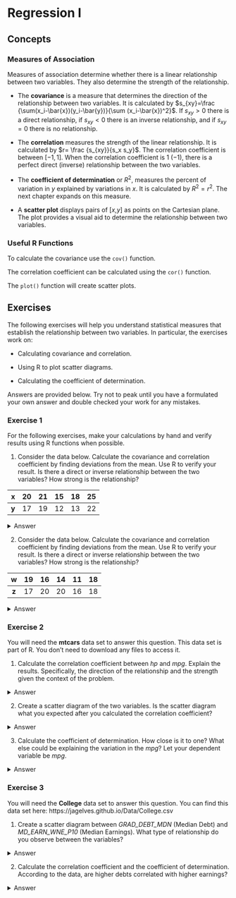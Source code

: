 # Regression I

## Concepts

### Measures of Association {.unnumbered}

Measures of association determine whether there is a linear relationship between two variables. They also determine the strength of the relationship.

-   The **covariance** is a measure that determines the direction of the relationship between two variables. It is calculated by $s_{xy}=\frac {\sum(x_i-\bar{x})(y_i-\bar{y})}{\sum (x_i-\bar{x})^2}$. If $s_{xy}>0$ there is a direct relationship, if $s_{xy}<0$ there is an inverse relationship, and if $s_{xy}=0$ there is no relationship.

-   The **correlation** measures the strength of the linear relationship. It is calculated by $r= \frac {s_{xy}}{s_x s_y}$. The correlation coefficient is between $[-1,1]$. When the correlation coefficient is $1$ ($-1$), there is a perfect direct (inverse) relationship between the two variables.

-   The **coefficient of determination** or $R^2$, measures the percent of variation in $y$ explained by variations in $x$. It is calculated by $R^2=r^2$. The next chapter expands on this measure.

-   A **scatter plot** displays pairs of \[$x$,$y$\] as points on the Cartesian plane. The plot provides a visual aid to determine the relationship between two variables.

### Useful R Functions {.unnumbered}

To calculate the covariance use the `cov()` function.

The correlation coefficient can be calculated using the `cor()` function.

The `plot()` function will create scatter plots.

## Exercises

The following exercises will help you understand statistical measures that establish the relationship between two variables. In particular, the exercises work on:

-   Calculating covariance and correlation.

-   Using R to plot scatter diagrams.

-   Calculating the coefficient of determination.

Answers are provided below. Try not to peak until you have a formulated your own answer and double checked your work for any mistakes.

### Exercise 1 {.unnumbered}

For the following exercises, make your calculations by hand and verify results using R functions when possible.

1.  Consider the data below. Calculate the covariance and correlation coefficient by finding deviations from the mean. Use R to verify your result. Is there a direct or inverse relationship between the two variables? How strong is the relationship?

| **x** | 20  | 21  | 15  | 18  | 25  |
|:-----:|:---:|:---:|:---:|:---:|:---:|
| **y** | 17  | 19  | 12  | 13  | 22  |

<details>

<summary>Answer</summary>
*The covariance is $14.9$ and the correlation is $0.96$. The results indicate that there is a strong direct relationship between the two variables.*

*Let's start by finding the deviations from the mean for the x variable in R.*

```r
x<-c(20,21,15,18,25)
(devx<-x-mean(x))
```

*We will do the same with y:*

```r
y<-c(17,19,12,13,22)
(devy<-y-mean(y))
```

*Note that when the deviations in x are negative (positive), they are also negative (positive) in y. This is indicative of a direct relationship between the two variables. The covariance is given by:*

```r
(Ex1Cov<-sum(devx*devy)/(length(devx)-1))
```

*We can verify this by using `cov()` function in R.*

```r
cov(x,y)
```

*The correlation coefficient is found by dividing the covariance over the product of standard deviations. In R:*

```r
(Ex1Cor<-Ex1Cov/(sd(x)*sd(y)))
```

*We can once more verify the result in R with the built in function `cor()`.*

```r
cor(x,y)
```
</details>

2.  Consider the data below. Calculate the covariance and correlation coefficient by finding deviations from the mean. Use R to verify your result. Is there a direct or inverse relationship between the two variables? How strong is the relationship?

| **w** | 19  | 16  | 14  | 11  | 18  |
|:-----:|:---:|:---:|:---:|:---:|:---:|
| **z** | 17  | 20  | 20  | 16  | 18  |

<details>

<summary>Answer</summary>
*The covariance is $0.85$ and the correlation is $0.148$. The results indicate that there is a very weak direct relationship between the two variables. They might be unrelated.*

*Let's start with w and finding the deviations from the mean in R.*

```r
w<-c(19,16,14,11,18)
(devw<-w-mean(w))
```

*We will do the same with z:*

```r
z<-c(17,20,20,16,18)
(devz<-z-mean(z))
```

*The covariance is given by:*

```r
(Ex2Cov<-sum(devw*devz)/(length(devz)-1))
```

*We can verify this with the `cov()` function in R.*

```r
cov(w,z)
```

*The correlation coefficient is found by dividing the covariance over the product of standard deviations. In R:*

```r
(Ex2Cor<-Ex2Cov/(sd(z)*sd(w)))
```

*We can once more verify the result in R with the built in function `cor()`.*

```r
cor(w,z)
```

</details>

### Exercise 2 {.unnumbered}

You will need the **mtcars** data set to answer this question. This data set is part of R. You don't need to download any files to access it.

1.  Calculate the correlation coefficient between *hp* and *mpg*. Explain the results. Specifically, the direction of the relationship and the strength given the context of the problem.

<details>

<summary>Answer</summary>
*The correlation coefficient is $-0.78$. This is indicative of a moderately strong inverse relationship between mpg and mp.*

*In R we can easily calculate the correlation coefficient with the `cor()` function.*

```r
cor(mtcars$mpg,mtcars$hp)
```
</details>

2.  Create a scatter diagram of the two variables. Is the scatter diagram what you expected after you calculated the correlation coefficient?

<details>

<summary>Answer</summary>
The scatter diagram is downward sloping. Most points are close to the trend line. It is what was expected from a correlation coefficient of $-0.78$.

```r
library(tidyverse)
library(ggthemes)
mtcars %>% ggplot() + 
  geom_point(aes(y=mpg,x=hp), col="black",
             bg="grey", pch=21) +
  geom_smooth(aes(y=mpg,x=hp), formula=y~x,
              method="lm", se=F) +
  theme_clean()
```
</details>

3.  Calculate the coefficient of determination. How close is it to one? What else could be explaining the variation in the *mpg*? Let your dependent variable be *mpg*.

<details>

<summary>Answer</summary>
*The coefficient of determination is $0.6$. This value is not very close to one. This is expected since miles per gallon can also vary because of the cars weight, and fuel efficiency. It makes sense that the hp only explains $60$% of the total variation.*

*In R we can calculate the coefficient of determination by squaring the correlation coefficient.*

```r
cor(mtcars$mpg,mtcars$hp)^2
```

</details>

### Exercise 3 {.unnumbered}

You will need the **College** data set to answer this question. You can find this data set here: https://jagelves.github.io/Data/College.csv

1.  Create a scatter diagram between *GRAD_DEBT_MDN* (Median Debt) and *MD_EARN_WNE_P10* (Median Earnings). What type of relationship do you observe between the variables?

<details>

<summary>Answer</summary>
*It seems like there is a direct relationship between both variables. The more debt you take, the higher the salary.*

*Start by loading the data. We'll use the `read_csv()` function:*

```r
library(tidyverse)
College<-read_csv("https://jagelves.github.io/Data/College.csv")
```

The two variables of interest are *GRAD_DEBT_MDN* and *MD_EARN_WNE_P10*. The following code creates the scatter plot:

```r
College %>% ggplot() + 
  geom_point(aes(y=GRAD_DEBT_MDN,x=MD_EARN_WNE_P10), col="black",
             bg="grey", pch=21) +
  geom_smooth(aes(y=GRAD_DEBT_MDN,x=MD_EARN_WNE_P10), formula=y~x,
              method="lm", se=F) +
  theme_clean()
```

</details>

2.  Calculate the correlation coefficient and the coefficient of determination. According to the data, are higher debts correlated with higher earnings?

<details>

<summary>Answer</summary>
*The correlation coefficient shows a moderate direct relationship between earnings and debt $0.46$. The coefficient of determination indicates that only $21$% of the variation in earnings can be explained by debt.*

*In R we can start with the correlation coefficient:*

```r
(Correlation<-cor(College$GRAD_DEBT_MDN,
                  College$MD_EARN_WNE_P10,"complete.obs"))
```

*We can simply square the correlation to obtain the coefficient of determination:*

```r
Correlation^2
```
</details>

